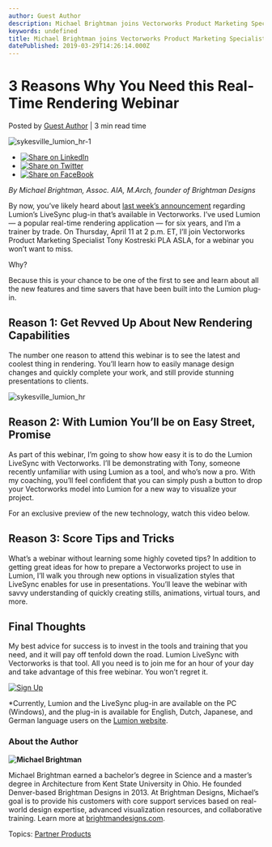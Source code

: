 ```yaml
---
author: Guest Author
description: Michael Brightman joins Vectorworks Product Marketing Specialist Tony Kostreski PLA ASLA, for a webinar you won’t want to miss.
keywords: undefined
title: Michael Brightman joins Vectorworks Product Marketing Specialist Tony Kostreski PLA ASLA, for a webinar you won’t want to miss. 
datePublished: 2019-03-29T14:26:14.000Z
---
```

  

# 3 Reasons Why You Need this Real-Time Rendering Webinar

 Posted by [Guest Author](https://blog.vectorworks.net/author/guest-author) | 3 min read time 

![sykesville_lumion_hr-1](https://blog.vectorworks.net/hubfs/sykesville_lumion_hr-1.jpg) 

* [![Share on LinkedIn](https://2659751.fs1.hubspotusercontent-na1.net/hubfs/2659751/michaelDemo/share-LI.png)](http://www.linkedin.com/shareArticle?mini=true&url=https%3A%2F%2Fblog.vectorworks.net%2F3-reasons-why-you-need-this-real-time-rendering-webinar)
* [![Share on Twitter](https://2659751.fs1.hubspotusercontent-na1.net/hubfs/2659751/michaelDemo/share-TW.png)](https://www.twitter.com/share?text=3%20Reasons%20Why%20You%20Need%20this%20Real-Time%20Rendering%20Webinar&url=https%3A%2F%2Fblog.vectorworks.net%2F3-reasons-why-you-need-this-real-time-rendering-webinar&via=PMGTweets)
* [![Share on FaceBook](https://2659751.fs1.hubspotusercontent-na1.net/hubfs/2659751/michaelDemo/share-FB.png)](https://www.facebook.com/sharer/sharer.php?u=https%3A%2F%2Fblog.vectorworks.net%2F3-reasons-why-you-need-this-real-time-rendering-webinar)

_By Michael Brightman, Assoc. AIA, M.Arch, founder of Brightman Designs_

By now, you’ve likely heard about [last week’s announcement](https://www.vectorworks.net/news/press-releases/vectorworks-inc-announces-lumion-live-sync-rendering-linked-panoramas-and-my-virtual-rig-advancement?utm%5Fcampaign=blog&utm%5Fsource=intext&utm%5Fmedium=planetvectorworks&utm%5Fcontent=michaelbrightman032919) regarding Lumion’s LiveSync plug-in that’s available in Vectorworks. I’ve used Lumion — a popular real-time rendering application — for six years, and I’m a trainer by trade. On Thursday, April 11 at 2 p.m. ET, I’ll join Vectorworks Product Marketing Specialist Tony Kostreski PLA ASLA, for a webinar you won’t want to miss.

Why? 

Because this is your chance to be one of the first to see and learn about all the new features and time savers that have been built into the Lumion plug-in.

## Reason 1: Get Revved Up About New Rendering Capabilities

The number one reason to attend this webinar is to see the latest and coolest thing in rendering. You’ll learn how to easily manage design changes and quickly complete your work, and still provide stunning presentations to clients.

![sykesville_lumion_hr](https://blog.vectorworks.net/hs-fs/hubfs/Blog%20Images/190329_Michael%20Brightman/sykesville_lumion_hr.jpg?width=3840&name=sykesville_lumion_hr.jpg)

## Reason 2: With Lumion You’ll be on Easy Street, Promise

As part of this webinar, I’m going to show how easy it is to do the Lumion LiveSync with Vectorworks. I’ll be demonstrating with Tony, someone recently unfamiliar with using Lumion as a tool, and who’s now a pro. With my coaching, you’ll feel confident that you can simply push a button to drop your Vectorworks model into Lumion for a new way to visualize your project.

For an exclusive preview of the new technology, watch this video below.

## Reason 3: Score Tips and Tricks

What’s a webinar without learning some highly coveted tips? In addition to getting great ideas for how to prepare a Vectorworks project to use in Lumion, I’ll walk you through new options in visualization styles that LiveSync enables for use in presentations. You’ll leave the webinar with savvy understanding of quickly creating stills, animations, virtual tours, and more.

## Final Thoughts

My best advice for success is to invest in the tools and training that you need, and it will pay off tenfold down the road. Lumion LiveSync with Vectorworks is that tool. All you need is to join me for an hour of your day and take advantage of this free webinar. You won’t regret it.

[![Sign Up](https://no-cache.hubspot.com/cta/default/3018241/d2f0cf1e-24f6-471c-bca6-61c194824158.png)](https://cta-redirect.hubspot.com/cta/redirect/3018241/d2f0cf1e-24f6-471c-bca6-61c194824158) 

\*Currently, Lumion and the LiveSync plug-in are available on the PC (Windows), and the plug-in is available for English, Dutch, Japanese, and German language users on the [Lumion website](https://support.lumion.com/hc/en-us/articles/360016412674-Download-Lumion-LiveSync-for-Vectorworks).

### About the Author

**![Michael Brightman](https://blog.vectorworks.net/hs-fs/hubfs/Blog%20Images/190329_Michael%20Brightman/Michael%20Brightman.jpg?width=323&name=Michael%20Brightman.jpg)**

Michael Brightman earned a bachelor’s degree in Science and a master’s degree in Architecture from Kent State University in Ohio. He founded Denver-based Brightman Designs in 2013\. At Brightman Designs, Michael’s goal is to provide his customers with core support services based on real-world design expertise, advanced visualization resources, and collaborative training. Learn more at [brightmandesigns.com](https://brightmandesigns.com/).

 Topics: [Partner Products](https://blog.vectorworks.net/topic/partner-products) 

  